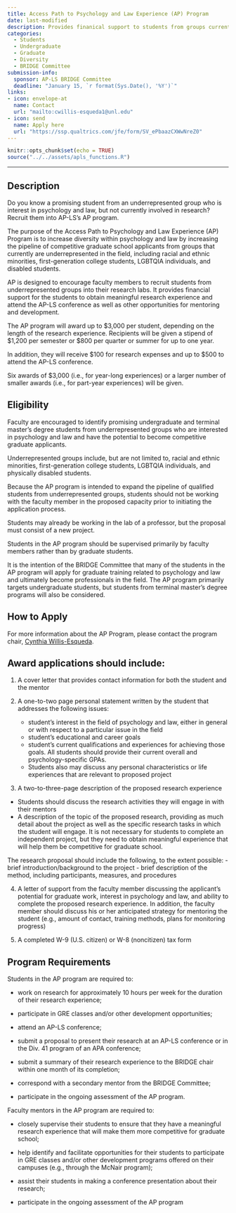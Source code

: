 ```yaml
---
title: Access Path to Psychology and Law Experience (AP) Program
date: last-modified
description: Provides finanical support to students from groups currently underrepresented in the field of psychology and law. 
categories: 
  - Students
  - Undergraduate
  - Graduate
  - Diversity
  - BRIDGE Committee
submission-info:
  sponsor: AP-LS BRIDGE Committee
  deadline: "January 15, `r format(Sys.Date(), '%Y')`"
links:
- icon: envelope-at
  name: Contact
  url: "mailto:cwillis-esqueda1@unl.edu"
- icon: send
  name: Apply here
  url: "https://ssp.qualtrics.com/jfe/form/SV_ePbaazCXWwNreZ0"
---
```


```r
knitr::opts_chunk$set(echo = TRUE)
source("../../assets/apls_functions.R")
```

<hr>

::: panel-tabset
## Description

Do you know a promising student from an underrepresented group who is interest in psychology and law, but not currently involved in research? Recruit them into AP-LS's AP program.

The purpose of the Access Path to Psychology and Law Experience (AP) Program is to increase diversity within psychology and law by increasing the pipeline of competitive graduate school applicants from groups that currently are underrepresented in the field, including racial and ethnic minorities, first-generation college students, LGBTQIA individuals, and disabled students.

AP is designed to encourage faculty members to recruit students from underrepresented groups into their research labs. It provides financial support for the students to obtain meaningful research experience and attend the AP-LS conference as well as other opportunities for mentoring and development.

::: callout-note
The AP program will award up to \$3,000 per student, depending on the length of the research experience. Recipients will be given a stipend of \$1,200 per semester or \$800 per quarter or summer for up to one year.

In addition, they will receive \$100 for research expenses and up to \$500 to attend the AP-LS conference.

Six awards of \$3,000 (i.e., for year-long experiences) or a larger number of smaller awards (i.e., for part-year experiences) will be given.
:::


## Eligibility

Faculty are encouraged to identify promising undergraduate and terminal master's degree students from underrepresented groups who are interested in psychology and law and have the potential to become competitive graduate applicants.

Underrepresented groups include, but are not limited to, racial and ethnic minorities, first-generation college students, LGBTQIA individuals, and physically disabled students.

Because the AP program is intended to expand the pipeline of qualified students from underrepresented groups, students should not be working with the faculty member in the proposed capacity prior to initiating the application process.

Students may already be working in the lab of a professor, but the proposal must consist of a new project.

Students in the AP program should be supervised primarily by faculty members rather than by graduate students.

::: callout-note
It is the intention of the BRIDGE Committee that many of the students in the AP program will apply for graduate training related to psychology and law and ultimately become professionals in the field. The AP program primarily targets undergraduate students, but students from terminal master's degree programs will also be considered.
:::

## How to Apply

For more information about the AP Program, please contact the program chair, [Cynthia Willis-Esqueda](mailto:cwillis-esqueda1@unl.edu).

::: callout-tip
## Award applications should include:

1.  A cover letter that provides contact information for both the student and the mentor

2.  A one-to-two page personal statement written by the student that addresses the following issues:

    -   student's interest in the field of psychology and law, either in general or with respect to a particular issue in the field
    -   student's educational and career goals
    -   student's current qualifications and experiences for achieving those goals. All students should provide their current overall and psychology-specific GPAs.
    -   Students also may discuss any personal characteristics or life experiences that are relevant to proposed project

3.  A two-to-three-page description of the proposed research experience

-   Students should discuss the research activities they will engage in with their mentors
-   A description of the topic of the proposed research, providing as much detail about the project as well as the specific research tasks in which the student will engage. It is not necessary for students to complete an independent project, but they need to obtain meaningful experience that will help them be competitive for graduate school.

::: {callout-tip}
The research proposal should include the following, to the extent possible: - brief introduction/background to the project - brief description of the method, including participants, measures, and procedures
:::

4.  A letter of support from the faculty member discussing the applicant's potential for graduate work, interest in psychology and law, and ability to complete the proposed research experience. In addition, the faculty member should discuss his or her anticipated strategy for mentoring the student (e.g., amount of contact, training methods, plans for monitoring progress)

5.  A completed W-9 (U.S. citizen) or W-8 (noncitizen) tax form
:::


## Program Requirements

Students in the AP program are required to:

-   work on research for approximately 10 hours per week for the duration of their research experience;

-   participate in GRE classes and/or other development opportunities;

-   attend an AP-LS conference;

-   submit a proposal to present their research at an AP-LS conference or in the Div. 41 program of an APA conference;

-   submit a summary of their research experience to the BRIDGE chair within one month of its completion;

-   correspond with a secondary mentor from the BRIDGE Committee;

-   participate in the ongoing assessment of the AP program.

Faculty mentors in the AP program are required to:

-   closely supervise their students to ensure that they have a meaningful research experience that will make them more competitive for graduate school;

-   help identify and facilitate opportunities for their students to participate in GRE classes and/or other development programs offered on their campuses (e.g., through the McNair program);

-   assist their students in making a conference presentation about their research;

-   participate in the ongoing assessment of the AP program
:::
